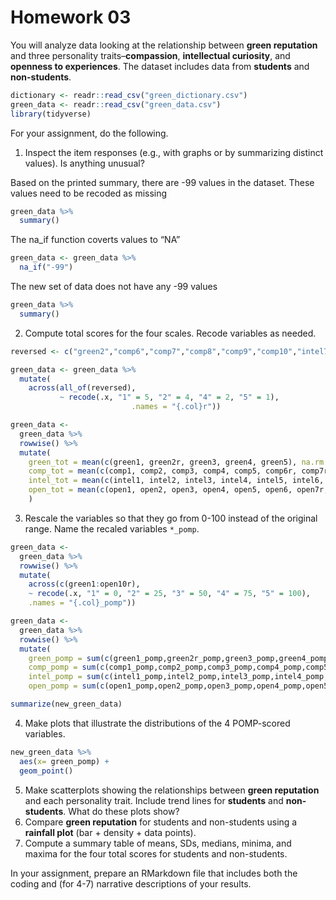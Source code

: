 # Homework 03

You will analyze data looking at the relationship between **green reputation** and three personality traits--**compassion**, **intellectual curiosity**, and **openness to experiences**.
The dataset includes data from **students** and **non-students**.

```r
dictionary <- readr::read_csv("green_dictionary.csv")
green_data <- readr::read_csv("green_data.csv")
library(tidyverse)
```

For your assignment, do the following.

  1. Inspect the item responses (e.g., with graphs or by summarizing distinct values). 
     Is anything unusual?
     
Based on the printed summary, there are -99 values in the dataset. These values need to be recoded as missing

```r
green_data %>%
  summary()
```
  
The na_if function coverts values to "NA"

```r
green_data <- green_data %>%
  na_if("-99")
```
  
The new set of data does not have any -99 values
  
```r
green_data %>%
  summary()
```  

  2. Compute total scores for the four scales. 
     Recode variables as needed.

```r
reversed <- c("green2","comp6","comp7","comp8","comp9","comp10","intel7","intel8","intel9","intel10","open7","open8","open9","open10")

green_data <- green_data %>%
  mutate(
    across(all_of(reversed),
           ~ recode(.x, "1" = 5, "2" = 4, "4" = 2, "5" = 1),
                           .names = "{.col}r"))
```

```r
green_data <- 
  green_data %>% 
  rowwise() %>% 
  mutate(
    green_tot = mean(c(green1, green2r, green3, green4, green5), na.rm = TRUE),
    comp_tot = mean(c(comp1, comp2, comp3, comp4, comp5, comp6r, comp7r, comp8r, comp9r, comp10r), na.rm = TRUE),
    intel_tot = mean(c(intel1, intel2, intel3, intel4, intel5, intel6, intel7r, intel8r, intel9r, intel10r), na.rm = TRUE),
    open_tot = mean(c(open1, open2, open3, open4, open5, open6, open7r, open8r, open9r, open10r), na.rm = TRUE)
    )
```

  3. Rescale the variables so that they go from 0-100 instead of the original range.
     Name the recaled variables `*_pomp`.
     
```r
green_data <- 
  green_data %>% 
  rowwise() %>% 
  mutate(
    across(c(green1:open10r),
    ~ recode(.x, "1" = 0, "2" = 25, "3" = 50, "4" = 75, "5" = 100),
    .names = "{.col}_pomp"))

green_data <- 
  green_data %>% 
  rowwise() %>% 
  mutate(
    green_pomp = sum(c(green1_pomp,green2r_pomp,green3_pomp,green4_pomp,green5_pomp), na.rm = TRUE),
    comp_pomp = sum(c(comp1_pomp,comp2_pomp,comp3_pomp,comp4_pomp,comp5_pomp,comp6r_pomp,comp7r_pomp, comp8r_pomp,comp9r_pomp,comp10r_pomp), na.rm = TRUE),
    intel_pomp = sum(c(intel1_pomp,intel2_pomp,intel3_pomp,intel4_pomp,intel5_pomp,intel6_pomp,intel7r_pomp, intel8r_pomp,intel9r_pomp,intel10r_pomp), na.rm = TRUE),
    open_pomp = sum(c(open1_pomp,open2_pomp,open3_pomp,open4_pomp,open5_pomp,open6_pomp,open7r_pomp, open8r_pomp,open9r_pomp,open10r_pomp), na.rm = TRUE)) 

summarize(new_green_data)
```
     
  4. Make plots that illustrate the distributions of the 4 POMP-scored variables.
  
```r
new_green_data %>%
  aes(x= green_pomp) +
  geom_point()
```
  
  
  5. Make scatterplots showing the relationships between **green reputation** and each personality trait.
     Include trend lines for **students** and **non-students**.
     What do these plots show?
  6. Compare **green reputation** for students and non-students using a **rainfall plot** (bar + density + data points).
  7. Compute a summary table of means, SDs, medians, minima, and maxima for the four total scores for students and non-students.
  
In your assignment, prepare an RMarkdown file that includes both the coding and (for 4-7) narrative descriptions of your results.
